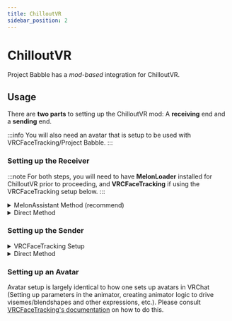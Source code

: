 ```yaml
---
title: ChilloutVR
sidebar_position: 2
---
```


# ChilloutVR

Project Babble has a *mod-based* integration for ChilloutVR.

## Usage

There are **two parts** to setting up the ChilloutVR mod: A **receiving** end and a **sending** end.

:::info
You will also need an avatar that is setup to be used with VRCFaceTracking/Project Babble.
:::

### Setting up the Receiver
:::note
For both steps, you will need to have **MelonLoader** installed for ChilloutVR prior to proceeding, and **VRCFaceTracking** if using the VRCFaceTracking setup below.
:::

<details>
  <summary>MelonAssistant Method (recommend)</summary>

    1. Install [MelonAssistant for ChilloutVR](https://github.com/knah/CVRMelonAssistant/)
    1. Install Kafeijao's OSC Mod using MelonAssistant
    1. Install UI Expansion Kit using MelonAssistant. *This is required to change mod settings in game.*
  ---
  <div style={{
    width: '90%',
    height: 'auto',
    margin: 'auto',
    display: 'flex'
  }}>
  </div>
</details>

<details>
  <summary>Direct Method</summary>

    1. Manually install Kafeijao's OSC Mod using MelonAssistant
    1. Manually install UI Expansion Kit using MelonAssistant. *This is required to change mod settings in game.*
  ---
  <div style={{
    width: '90%',
    height: 'auto',
    margin: 'auto',
    display: 'flex'
  }}>
  </div>
</details>

### Setting up the Sender

<details>
  <summary>VRCFaceTracking Setup</summary>

    1. In Kafeijao's OSC Mod settings, turn on "VRCFT Compatibility".  
    ::warning
    In doing this, any other OSC information being sent to CVR won't work.
    :::

  ---
  <div style={{
    width: '90%',
    height: 'auto',
    margin: 'auto',
    display: 'flex'
  }}>
  </div>
</details>

<details>
  <summary>Direct Method</summary>

    1. In settings for Babble, set the OSC address port from its default `8888` to `9000`.
    1. Make sure to set the location prefix to `/avatar/parameters`.
  ---
  <div style={{
    width: '90%',
    height: 'auto',
    margin: 'auto',
    display: 'flex'
  }}>
  </div>
</details>

### Setting up an Avatar

Avatar setup is largely identical to how one sets up avatars in VRChat (Setting up parameters in the animator, creating animator logic to drive visemes/blendshapes and other expressions, etc.). Please consult [VRCFaceTracking's documentation](https://docs.vrcft.io/docs/category/avatar-setup) on how to do this.
